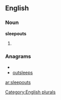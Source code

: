 
==English==

===Noun===
'''sleepouts'''

# {{plural of|[[sleepout]]}}

===Anagrams===
* {{alphagram|eelopsstu}}
* [[outsleeps#English|outsleeps]]

[[Category:English plurals]]

[[ar:sleepouts]]